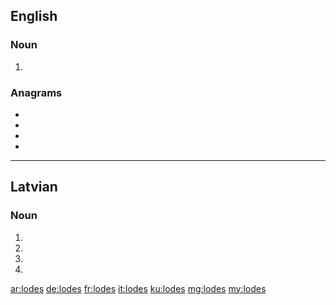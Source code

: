 {{also|lodēs}}
==English==

===Noun===
{{head|en|noun plural form}}

# {{plural of|lode|lang=en}}

===Anagrams===
* {{l|en|Delos}}
* {{l|en|doles}}
* {{l|en|losed}}
* {{l|en|soled}}

----

==Latvian==

===Noun===
{{head|lv|noun form|g=f}}

# {{lv-inflection of|lode|gen|s}}
# {{lv-inflection of|lode|nom|p}}
# {{lv-inflection of|lode|voc|p}}
# {{lv-inflection of|lode|acc|p}}

[[ar:lodes]]
[[de:lodes]]
[[fr:lodes]]
[[it:lodes]]
[[ku:lodes]]
[[mg:lodes]]
[[my:lodes]]